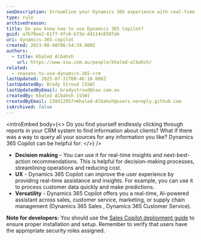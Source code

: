 ```yaml
---
seoDescription: Streamline your Dynamics 365 experience with real-time insights and next-best-action recommendations using Copilot.
type: rule
archivedreason:
title: Do you know how to use Dynamics 365 Copilot?
guid: a7b70ee2-61f7-4fc6-b73e-d4114c6507ab
uri: dynamics-365-copilot
created: 2023-08-08T06:54:34.000Z
authors:
  - title: Khaled Albahsh
    url: https://www.ssw.com.au/people/khaled-albahsh/
related:
  - reasons-to-use-dynamics-365-crm
lastUpdated: 2025-07-31T00:46:18.000Z
lastUpdatedBy: Brady Stroud [SSW]
lastUpdatedByEmail: bradystroud@ssw.com.au
createdBy: Khaled Albahsh [SSW]
createdByEmail: 138412957+Khaled-Albahsh@users.noreply.github.com
isArchived: false
---
```


<introEmbed
  body={<>
Do you find yourself endlessly clicking through reports in your CRM system to find information about clients? What if there was a way to query all your sources for any information you like?
Dynamics 365 Copilot can be helpful for:
  </>}
/>
* **Decision making** – You can use it for real-time insights and next-best-action recommendations. This is helpful for decision-making processes, streamlining operations and reducing cost.
* **UX** - Dynamics 365 Copilot can improve the user experience by providing real-time assistance and insights. For example, you can use it to process customer data quickly and make predictions.
* **Versatility** - Dynamics 365 Copilot offers you a real-time, AI-powered assistant across sales, customer service, marketing, or supply chain management (Dynamics 365 Sales , Dynamics 365 Customer Service).

**Note for developers:** You should use the [Sales Copilot deployment guide](https://learn.microsoft.com/en-us/dynamics365/sales/enable-setup-copilot?WT.mc_id=DX-MVP-33518) to ensure proper installation and setup. Remember to verify that users have the appropriate security roles assigned.
